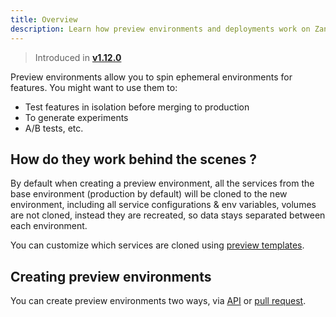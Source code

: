 ```yaml
---
title: Overview
description: Learn how preview environments and deployments work on ZaneOps.
---
```



> Introduced in [**v1.12.0**](/changelog/v112)

Preview environments allow you to spin ephemeral environments for features. You might want 
to use them to:
- Test features in isolation before merging to production 
- To generate experiments
- A/B tests, etc.



## How do they work behind the scenes ?

By default when creating a preview environment, all the services from the base environment (production by default) will
be cloned to the new environment, including all service configurations & env variables, volumes are not cloned, instead
they are recreated, so data stays separated between each environment.

You can customize which services are cloned using [preview templates](./preview-templates).



## Creating preview environments

You can create preview environments two ways, via [API](./create-preview-from-api) or [pull request](./create-preview-from-pull-request).

